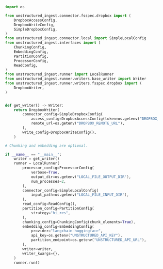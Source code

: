 ```python Python Ingest v2
import os

from unstructured_ingest.connector.fsspec.dropbox import (
    DropboxAccessConfig,
    DropboxWriteConfig,
    SimpleDropboxConfig,
)
from unstructured_ingest.connector.local import SimpleLocalConfig
from unstructured_ingest.interfaces import (
    ChunkingConfig,
    EmbeddingConfig,
    PartitionConfig,
    ProcessorConfig,
    ReadConfig,
)
from unstructured_ingest.runner import LocalRunner
from unstructured_ingest.runner.writers.base_writer import Writer
from unstructured_ingest.runner.writers.fsspec.dropbox import (
    DropboxWriter,
)


def get_writer() -> Writer:
    return DropboxWriter(
        connector_config=SimpleDropboxConfig(
            access_config=DropboxAccessConfig(token=os.getenv("DROPBOX_ACCESS_TOKEN")),
            remote_url=os.getenv("DROPBOX_REMOTE_URL"),
        ),
        write_config=DropboxWriteConfig(),
    )

# Chunking and embedding are optional.

if __name__ == "__main__":
    writer = get_writer()
    runner = LocalRunner(
        processor_config=ProcessorConfig(
            verbose=True,
            output_dir=os.getenv("LOCAL_FILE_OUTPUT_DIR"),
            num_processes=2,
        ),
        connector_config=SimpleLocalConfig(
            input_path=os.getenv("LOCAL_FILE_INPUT_DIR"),
        ),
        read_config=ReadConfig(),
        partition_config=PartitionConfig(
            strategy="hi_res",
        ),
        chunking_config=ChunkingConfig(chunk_elements=True),
        embedding_config=EmbeddingConfig(
            provider="langchain-huggingface",
            api_key=os.getenv("UNSTRUCTURED_API_KEY"),
            partition_endpoint=os.getenv("UNSTRUCTURED_API_URL"),
        ),
        writer=writer,
        writer_kwargs={},
    )
    runner.run()
```
